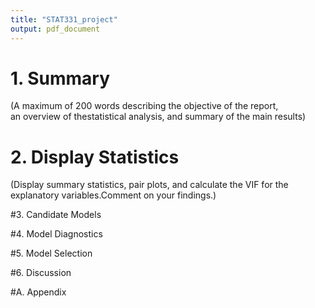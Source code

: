 ```yaml
---
title: "STAT331_project"
output: pdf_document
---
```


# 1. Summary
(A maximum  of  200  words  describing  the  objective  of  the  report,  
an  overview  of  thestatistical analysis, and summary of the main results)

# 2. Display Statistics
(Display summary statistics, pair plots, and calculate the VIF for the explanatory variables.Comment on your findings.)

#3. Candidate Models

#4. Model Diagnostics

#5. Model Selection

#6. Discussion

#A. Appendix
